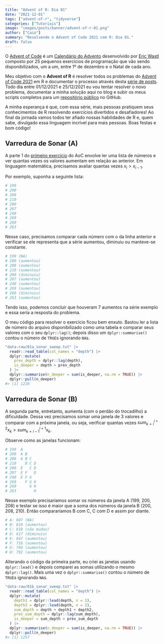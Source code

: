 ```yaml
---
title: "Advent of R: Dia 01"
date: "2021-12-01"
tags: ["advent-of-r", "tidyverse"]
categories: ["Tutoriais"]
image: "images/posts/banner/advent-of-r-01.png"
author: ["Caio"]
summary: "Resolvendo o Advent of Code 2021 com R: Dia 01."
draft: false
---
```


O [Advent of Code](https://adventofcode.com) é um
[Calendário do Advento](https://pt.wikipedia.org/wiki/Calend%C3%A1rio_do_Advento)
desenvolvido por [Eric Wastl](https://github.com/topaz) composto por 25
pequenos exercícios de programação que vão sendo disponibilizados, um a um,
entre 1º de dezembro e o Natal de cada ano.

Meu objetivo com o **Advent of R** é resolver todos os problemas do
[Advent of Code 2021](https://adventofcode.com/2021) em R e documentar o
processo através desta
[série de posts](https://blog.curso-r.com/tags/advent-of-r/). Todo dia entre
01/12/2021 e 25/12/2021 eu vou tentar resolver o novo problema, documentar a
minha solução aqui no blog e subir os meus scripts completos para um
[repositório público](https://github.com/curso-r/advent-of-r) no GitHub.

A minha esperança é que, com essa série, mais pessoas pratiquem seus
conhecimentos de R resolvendo exercícios divertidos e desafiadores! Ao final
da jornada vamos todos ter afiado nossas habilidades de R e, quem sabe,
divulgado essa linguagem incrível para mais pessoas. Boas festas e bom código!

## Varredura de Sonar (A)

A parte 1 do [primeiro exercício](https://adventofcode.com/2021/day/1) do AoC
envolve ler uma lista de números e ver quantas vezes os valores aumentam em
relação ao anterior. Em linguagem matemática, precisamos avaliar quantas vezes
$x_i > x_{i - 1}$.

Por exemplo, suponha a seguinte lista:

```r
# 199
# 200
# 208
# 210
# 200
# 207
# 240
# 269
# 260
# 263
```

Nesse caso, precisamos comparar cada número com o da linha anterior e verificar
se ele representa que a série aumentou, diminuiu ou manteve-se constante.

```r
# 199 (NA)
# 200 (aumentou)
# 208 (aumentou)
# 210 (aumentou)
# 200 (diminuiu)
# 207 (aumentou)
# 240 (aumentou)
# 269 (aumentou)
# 260 (diminuiu)
# 263 (aumentou)
```

Tendo isso, podemos concluir que houveram 7 aumentos na série exemplo e essa
seria a resposta do problema.

O meu código para resolver o exercício ficou bem enxuto. Bastou ler a lista de
número do arquivo disponibilizado como uma tabela e comparar seus valores com
o seu `dplyr::lag()`; depois disso um `dplyr::summarise()` contou o número de
`TRUE`s ignorando `NA`s.

```r
"data-raw/01a_sonar_sweep.txt" |>
  readr::read_table(col_names = "depth") |>
  dplyr::mutate(
    prev_depth = dplyr::lag(depth),
    is_deeper = depth > prev_depth
  ) |>
  dplyr::summarise(n_deeper = sum(is_deeper, na.rm = TRUE)) |>
  dplyr::pull(n_deeper)
#> [1] 1228
```

## Varredura de Sonar (B)

A segunda parte, entretanto, aumenta (com o perdão do trocadilho) a dificuldade.
Dessa vez precisamos somar uma janela de 3 valores e comparar com a próxima
janela, ou seja, verificar quantas vezes
$sum_{k = i}^{i+2} x_k > sum_{k = i-1}^{i+1} x_k$.

Observe como as janelas funcionam:

```r
# 199  A
# 200  A B
# 208  A B C
# 210    B C D
# 200  E   C D
# 207  E F   D
# 240  E F G
# 269    F G H
# 260      G H
# 263        H
```

Nesse exemplo precisaríamos somar os números da janela A (199, 200, 208) e
testar se isso é maior que a soma dos números da janela B (200, 208, 210). Então
compararíamos B com C, C com D e assim por diante.

```r
# A: 607 (NA)
# B: 618 (aumentou)
# C: 618 (não mudou)
# D: 617 (diminuiu)
# E: 647 (aumentou)
# F: 716 (aumentou)
# G: 769 (aumentou)
# H: 792 (aumentou)
```

Alterando o código da primeira parte, eu criei as janelas usando `dplyr::lead()`
e depois comparei as somas utilizando o mesmo `dplyr::lag()`. Mais uma vez o
`dplyr::summarise()` contou o número de `TRUE`s ignorando `NA`s.

```r
"data-raw/01b_sonar_sweep.txt" |>
  readr::read_table(col_names = "depth") |>
  dplyr::mutate(
    depth1 = dplyr::lead(depth, n = 1),
    depth2 = dplyr::lead(depth, n = 2),
    sum_depth = depth + depth1 + depth2,
    prev_sum_depth = dplyr::lag(sum_depth),
    is_deeper = sum_depth > prev_sum_depth
  ) |>
  dplyr::summarise(n_deeper = sum(is_deeper, na.rm = TRUE)) |>
  dplyr::pull(n_deeper)
#> [1] 1257
```
